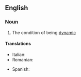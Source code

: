 ==English==

===Noun===
{{en-noun|-}}

# The condition of being [[dynamic]]
#: {{usex|The '''dynamicity''' of the dataset makes it difficult to keep accurate.|lang=en}}

====Translations====
{{trans-top|condition of being dynamic}}
* Italian: {{t|it|dinamicità|f}}
* Romanian: {{t|ro|dinamicitate|f}}
{{trans-mid}}
* Spanish: {{t|es|dinamicidad|f}}
{{trans-bottom}}